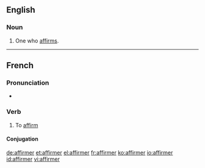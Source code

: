 ==English==

===Noun===
{{en-noun}}

# One who [[affirm]]s.
----
==French==

===Pronunciation===
* {{audio|Fr-affirmer.ogg|Audio}}

===Verb===
{{fr-verb}}

# To [[affirm]]

====Conjugation====
{{fr-conj-er|affirm|avoir}}

[[de:affirmer]]
[[et:affirmer]]
[[el:affirmer]]
[[fr:affirmer]]
[[ko:affirmer]]
[[io:affirmer]]
[[id:affirmer]]
[[vi:affirmer]]